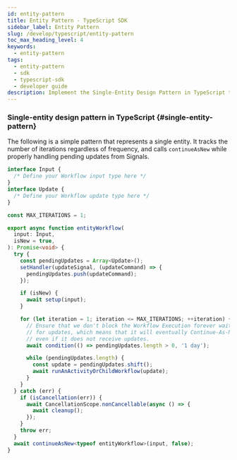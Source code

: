 ```yaml
---
id: entity-pattern
title: Entity Pattern - TypeScript SDK
sidebar_label: Entity Pattern
slug: /develop/typescript/entity-pattern
toc_max_heading_level: 4
keywords:
  - entity-pattern
tags:
  - entity-pattern
  - sdk
  - typescript-sdk
  - developer guide
description: Implement the Single-Entity Design Pattern in TypeScript to manage Workflow iterations and handle Signals, ensuring efficient Workflow Execution with updates.
---
```


### Single-entity design pattern in TypeScript {#single-entity-pattern}

The following is a simple pattern that represents a single entity.
It tracks the number of iterations regardless of frequency, and calls `continueAsNew` while properly handling pending updates from Signals.

```ts
interface Input {
  /* Define your Workflow input type here */
}
interface Update {
  /* Define your Workflow update type here */
}

const MAX_ITERATIONS = 1;

export async function entityWorkflow(
  input: Input,
  isNew = true,
): Promise<void> {
  try {
    const pendingUpdates = Array<Update>();
    setHandler(updateSignal, (updateCommand) => {
      pendingUpdates.push(updateCommand);
    });

    if (isNew) {
      await setup(input);
    }

    for (let iteration = 1; iteration <= MAX_ITERATIONS; ++iteration) {
      // Ensure that we don't block the Workflow Execution forever waiting
      // for updates, which means that it will eventually Continue-As-New
      // even if it does not receive updates.
      await condition(() => pendingUpdates.length > 0, '1 day');

      while (pendingUpdates.length) {
        const update = pendingUpdates.shift();
        await runAnActivityOrChildWorkflow(update);
      }
    }
  } catch (err) {
    if (isCancellation(err)) {
      await CancellationScope.nonCancellable(async () => {
        await cleanup();
      });
    }
    throw err;
  }
  await continueAsNew<typeof entityWorkflow>(input, false);
}
```
